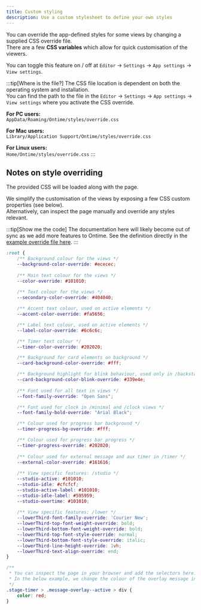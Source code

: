 ```yaml
---
title: Custom styling
description: Use a custom stylesheet to define your own styles
---
```


You can override the app-defined styles for some views by changing a supplied CSS override file. \
There are a few **CSS variables** which allow for quick customisation of the viewers.

You can toggle this feature on / off at `Editor` -> `Settings` -> `App settings` -> `View settings`.

:::tip[Where is the file?]
The CSS file location is dependent on both the operating system and installation. \
You can find the path to the file in the `Editor` -> `Settings` -> `App settings` -> `View settings` where you activate the CSS override.

**For PC users:**\
`AppData/Roaming/Ontime/styles/override.css`

**For Mac users:**\
`Library/Application Support/Ontime/styles/override.css`

**For Linux users:**\
`Home/Ontime/styles/override.css`
:::

## Notes on style overriding

The provided CSS will be loaded along with the page. 

We simplify the customisation of the views by exposing a few CSS custom properties (see below). \
Alternatively, can inspect the page manually and override any styles relevant.

:::tip[Show me the code]
The documentation here will likely become out of sync as we add more features to Ontime.
See the definition directly in the [example override file here](https://github.com/cpvalente/ontime/blob/master/apps/server/src/user/styles/override.css).
:::

```css
:root {
    /** Background colour for the views */
    --background-color-override: #ececec;
    
    /** Main text colour for the views */
    --color-override: #101010;
    
    /** Text colour for the views */
    --secondary-color-override: #404040;

    /** Accent text colour, used on active elements */
    --accent-color-override: #fa5656;

    /** Label text colour, used on active elements */
    --label-color-override: #6c6c6c;

    /** Timer text colour */
    --timer-color-override: #202020;

    /** Background for card elements on background */
    --card-background-color-override: #fff;

    /** Background highlight for blink behaviour, used only in /backstage */
    --card-background-color-blink-override: #339e4e;
    
    /** Font used for all text in views */
    --font-family-override: "Open Sans";

    /** Font used for clock in /minimal and /clock views */
    --font-family-bold-override: "Arial Black";

    /** Colour used for progress bar background */
    --timer-progress-bg-override: #fff;

    /** Colour used for progress bar progress */
    --timer-progress-override: #202020;
    
    /** Colour used for external message and aux timer in /timer */
    --external-color-override: #161616;
        
    /** View specific features: /studio */
    --studio-active: #101010;
    --studio-idle: #cfcfcf;
    --studio-active-label: #101010;
    --studio-idle-label: #595959;
    --studio-overtime: #101010;
    
    /** View specific features: /lower */
    --lowerThird-font-family-override: 'Courier New';
    --lowerThird-top-font-weight-override: bold;
    --lowerThird-bottom-font-weight-override: bold;
    --lowerThird-top-font-style-override: normal;
    --lowerThird-bottom-font-style-override: italic;
    --lowerThird-line-height-override: 1vh;
    --lowerThird-text-align-override: end;
}

/** 
 * You can inspect the page in your browser and add the selectors here.
 * In the below example, we change the colour of the overlay message in the stage-timer view.
 */
.stage-timer > .message-overlay--active > div {
    color: red;
}
```

